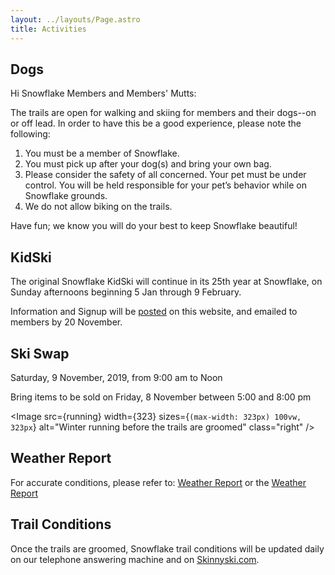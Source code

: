 ```yaml
---
layout: ../layouts/Page.astro
title: Activities
---
```



## Dogs

Hi Snowflake Members and Members' Mutts:

The trails are open for walking and skiing for members and their dogs--on or off lead. In order to have this be a good experience, please note the following:

1. You must be a member of Snowflake.
2. You must pick up after your dog(s) and bring your own bag.
3. Please consider the safety of all concerned. Your pet must be under control. You will be held responsible for your pet’s behavior while on Snowflake grounds.
4. We do not allow biking on the trails.

Have fun; we know you will do your best to keep Snowflake beautiful!

## KidSki

The original Snowflake KidSki will continue in its 25th year at Snowflake, on Sunday afternoons beginning 5 Jan through 9 February.

Information and Signup will be [posted](/kidski) on this website, and emailed to members by 20 November.

## Ski Swap

Saturday, 9 November, 2019, from 9:00 am to Noon

Bring items to be sold on Friday, 8 November between 5:00 and 8:00 pm

<Image 
    src={running} 
    width={323}
    sizes={`(max-width: 323px) 100vw, 323px`}
    alt="Winter running before the trails are groomed" 
    class="right" 
/>

## Weather Report

For accurate conditions, please refer to: [Weather Report](https://www.skinnyski.com/) or the [Weather Report](https://weather.com/weather/today/l/65587d41b383b105815fb1ce690e8c427f7f7c561ffd6671540f875597ba0078)

## Trail Conditions

Once the trails are groomed, Snowflake trail conditions will be updated daily on our telephone answering machine <Telephone number={SNOWFLAKE_TELEPHONE} /> and on [Skinnyski.com](https//skinnyski.com/).

